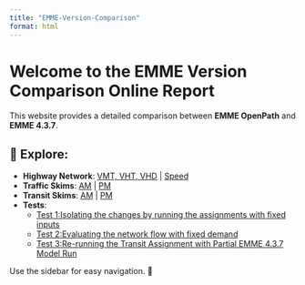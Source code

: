 ```yaml
---
title: "EMME-Version-Comparison"
format: html
---
```


# Welcome to the EMME Version Comparison Online Report

This website provides a detailed comparison between **EMME OpenPath** and **EMME 4.3.7**.

## 📌 Explore:
- **Highway Network**: [VMT, VHT, VHD](notebooks/VMT_VHT_VHD.ipynb) | [Speed](notebooks/Speed.ipynb)
- **Traffic Skims**: [AM](notebooks/TrafficSkimAM.ipynb) | [PM](notebooks/TrafficSkimPM.ipynb)
- **Transit Skims**: [AM](notebooks/TransitSkimAM_compare.ipynb) | [PM](notebooks/TransitSkimPM_compare.ipynb)
- **Tests**: 
	- [Test 1:Isolating the changes by running the assignments with fixed inputs](notebooks/TransitSkimAM_compare_test1.ipynb)
	- [Test 2:Evaluating the network flow with fixed demand](notebooks/TransitSkimAM_compare_test2.ipynb)
	- [Test 3:Re-running the Transit Assignment with Partial EMME 4.3.7 Model Run](notebooks/TransitSkimAM_compare_test3.ipynb)

Use the sidebar for easy navigation. 🚀

